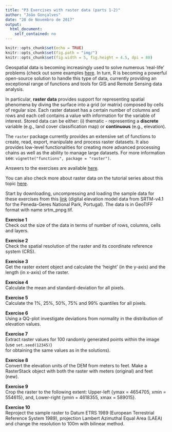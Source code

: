 ```yaml
---
title: "P3 Exercises with raster data (parts 1-2)"
author: "João Gonçalves"
date: "28 de Novembro de 2017"
output: 
  html_document:
    self_contained: no
---
```


```r

knitr::opts_chunk$set(echo = TRUE)
knitr::opts_chunk$set(fig.path = "img/")
knitr::opts_chunk$set(fig.width = 5, fig.height = 4.5, dpi = 80)

```

Geospatial data is becoming increasingly used to solve numerous 'real-life' problems (check 
out some examples [here](http://gisgeography.com/gis-applications-uses/"). In turn, 
R is becoming a powerful open-source solution to handle this type of data, currently providing 
an exceptional range of functions and tools for GIS and Remote Sensing data analysis.       

In particular, __raster data__ provides support for representing spatial phenomena 
by diving the surface into a grid (or matrix) composed by cells of regular size. Each raster 
dataset has a certain number of columns and rows and each cell contains a value with information 
for the variable of interest. Stored data can be either: (i) thematic - representing a 
__discrete__ variable (e.g., land cover classification map) or __continuous__ (e.g., elevation).     

The `raster` package currently provides an extensive set of functions to create, read, export, 
manipulate and process raster datasets. It also provides low-level functionalities for creating 
more advanced processing chains as well as the ability to manage large datasets. For more 
information see: `vignette("functions", package = "raster")`.      

Answers to the exercises are available [here](http://r-exercises.com/2017/12/27/solutions-to-exercises-with-raster-data-parts-1-2/).    

You can also check more about raster data on the tutorial series about this topic [here](http://r-exercises.com/tags/raster-data).    

Start by downloading, uncompressing and loading the sample data for these exercises from this 
[link](https://raw.githubusercontent.com/joaofgoncalves/R_exercises_raster_tutorial/master/data/srtm_pnpg.zip) 
(digital elevation model data from SRTM-v4.1 for the Peneda-Geres National Park, Portugal). The data is in GeoTIFF 
format with name srtm_pnpg.tif.


__Exercise 1__        
Check out the size of the data in terms of number of rows, columns, cells and layers.          


__Exercise 2__         
Check the spatial resolution of the raster and its coordinate reference system (CRS).        


__Exercise 3__      
Get the raster extent object and calculate the 'height' (in the y-axis) and the length (in x-axis) of the raster.       


__Exercise 4__      
Calculate the mean and standard-deviation for all pixels.       


__Exercise 5__     
Calculate the 1%, 25%, 50%, 75% and 99% quantiles for all pixels.      


__Exercise 6__      
Using a QQ-plot investigate deviations from normality in the distribution of elevation values.        


__Exercise 7__      
Extract raster values for 100 randomly generated points within the image (use `set.seed(12345)`)        
for obtaining the same values as in the solutions).     


__Exercise 8__      
Convert the elevation units of the DEM from meters to feet. Make a RasterStack object with both the raster 
with meters (original) and feet (new).     


__Exercise 9__     
Crop the raster to the following extent: Upper-left {ymax = 4654705, xmin = 554615}, and, 
Lower-right {ymin = 4618355, xmax = 589015}.           


__Exercise 10__       
Reproject the sample raster to Datum ETRS 1989 (European Terrestrial Reference System 1989), projection Lambert 
Azimuthal Equal Area (LAEA) and change the resolution to 100m with bilinear method.           
